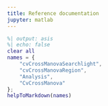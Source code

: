 ```yaml
---
title: Reference documentation
jupyter: matlab
---
```



<style>
    .table>:not(caption)>*:not(:last-child)>* {
        border-bottom: none;
    }
    .table>:not(caption)>*>* {
        border-bottom: none;
        padding: 0 0.5rem 0.5rem 0;
    }
</style>




```matlab
%| output: asis
%| echo: false
clear all
names = {
    "cvCrossManovaSearchlight",
    "cvCrossManovaRegion",
    "Analysis",
    "CvCrossManova"
};
helpToMarkdown(names)
```
